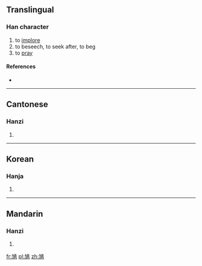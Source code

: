 ==Translingual==

===Han character===
{{Han char|rn=5|rad=乙|as=11|sn=12|four=|canj=大弓十月金 (KNJBC)}}

# to [[implore]]
# to beseech, to seek after, to beg
# to [[pray]]

====References====
* {{Han ref|kx=0084.321|hdz=10263.070|uh=3424|ud=13348}}

----

==Cantonese==

===Hanzi===
{{yue-hanzi|jyut=|y=kaau4}}

# {{defn|lang=yue|sort=乙11}}

----

==Korean==

===Hanja===
{{ko-hanja|hangeul=구|rv=gu|mr=ku|y=kwu}}

# {{defn|lang=ko|sort=乙11}}

----

==Mandarin==

===Hanzi===
{{cmn-hanzi|pin=[[dān]] ([[dan1]])|wg=tan<sup>1</sup>}}

# {{defn|lang=cmn|sort=乙11}}

[[fr:㐤]]
[[pl:㐤]]
[[zh:㐤]]